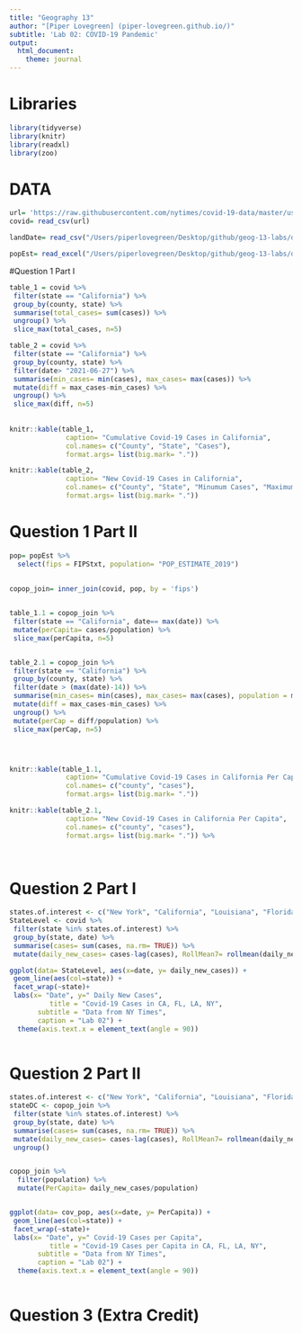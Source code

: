 ```yaml
---
title: "Geography 13"
author: "[Piper Lovegreen] (piper-lovegreen.github.io/)"
subtitle: 'Lab 02: COVID-19 Pandemic'
output:
  html_document:
    theme: journal
---
```



# Libraries
```r
library(tidyverse)
library(knitr)
library(readxl)
library(zoo)
```

# DATA 

```r
url= 'https://raw.githubusercontent.com/nytimes/covid-19-data/master/us-counties.csv'
covid= read_csv(url)

landDate= read_csv("/Users/piperlovegreen/Desktop/github/geog-13-labs/data/landdata-states.csv")

popEst= read_excel("/Users/piperlovegreen/Desktop/github/geog-13-labs/data/PopulationEstimates.xls", skip=2)

```

#Question 1 Part I

```r
table_1 = covid %>% 
 filter(state == "California") %>% 
 group_by(county, state) %>% 
 summarise(total_cases= sum(cases)) %>% 
 ungroup() %>%  
 slice_max(total_cases, n=5)

table_2 = covid %>% 
 filter(state == "California") %>% 
 group_by(county, state) %>% 
 filter(date> "2021-06-27") %>% 
 summarise(min_cases= min(cases), max_cases= max(cases)) %>% 
 mutate(diff = max_cases-min_cases) %>% 
 ungroup() %>%  
 slice_max(diff, n=5)  
 
 
knitr::kable(table_1,
              caption= "Cumulative Covid-19 Cases in California",
              col.names= c("County", "State", "Cases"),
              format.args= list(big.mark= "."))

knitr::kable(table_2,
              caption= "New Covid-19 Cases in California",
              col.names= c("County", "State", "Minumum Cases", "Maximum Cases", "Difference"),
              format.args= list(big.mark= ".")) 

```
# Question 1 Part II
```r
pop= popEst %>% 
  select(fips = FIPStxt, population= "POP_ESTIMATE_2019") 
 
  
copop_join= inner_join(covid, pop, by = 'fips')


table_1.1 = copop_join %>% 
 filter(state == "California", date== max(date)) %>% 
 mutate(perCapita= cases/population) %>% 
 slice_max(perCapita, n=5)


table_2.1 = copop_join %>% 
 filter(state == "California") %>% 
 group_by(county, state) %>% 
 filter(date > (max(date)-14)) %>% 
 summarise(min_cases= min(cases), max_cases= max(cases), population = mean(population)) %>% 
 mutate(diff = max_cases-min_cases) %>% 
 ungroup() %>%  
 mutate(perCap = diff/population) %>% 
 slice_max(perCap, n=5)




knitr::kable(table_1.1,
              caption= "Cumulative Covid-19 Cases in California Per Capita",
              col.names= c("county", "cases"),
              format.args= list(big.mark= ".")) 

knitr::kable(table_2.1,
              caption= "New Covid-19 Cases in California Per Capita",
              col.names= c("county", "cases"),
              format.args= list(big.mark= ".")) %>% 
              
              

```

# Question 2 Part I

```r
states.of.interest <- c("New York", "California", "Louisiana", "Florida")
StateLevel <- covid %>% 
 filter(state %in% states.of.interest) %>% 
 group_by(state, date) %>% 
 summarise(cases= sum(cases, na.rm= TRUE)) %>% 
 mutate(daily_new_cases= cases-lag(cases), RollMean7= rollmean(daily_new_cases, 7,fill= NA, align="right"))

ggplot(data= StateLevel, aes(x=date, y= daily_new_cases)) +
 geom_line(aes(col=state)) +
 facet_wrap(~state)+
 labs(x= "Date", y=" Daily New Cases",
          title = "Covid-19 Cases in CA, FL, LA, NY",
       subtitle = "Data from NY Times",
       caption = "Lab 02") +
  theme(axis.text.x = element_text(angle = 90))
      


```
# Question 2 Part II
```r
states.of.interest <- c("New York", "California", "Louisiana", "Florida")
stateDC <- copop_join %>% 
 filter(state %in% states.of.interest) %>% 
 group_by(state, date) %>% 
 summarise(cases= sum(cases, na.rm= TRUE)) %>% 
 mutate(daily_new_cases= cases-lag(cases), RollMean7= rollmean(daily_new_cases, 7,fill= NA, align="right")) %>% 
 ungroup() 


copop_join %>% 
  filter(population) %>% 
  mutate(PerCapita= daily_new_cases/population)


ggplot(data= cov_pop, aes(x=date, y= PerCapita)) +
 geom_line(aes(col=state)) +
 facet_wrap(~state)+
 labs(x= "Date", y=" Covid-19 Cases per Capita",
          title = "Covid-19 Cases per Capita in CA, FL, LA, NY",
       subtitle = "Data from NY Times",
       caption = "Lab 02") +
  theme(axis.text.x = element_text(angle = 90))
    
```

# Question 3 (Extra Credit)
